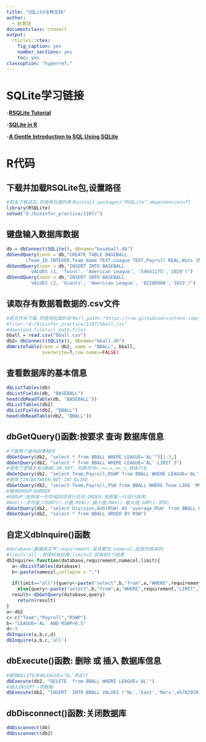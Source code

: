 ---
title: "SQLite注释文档"
author:
  - 赵慧瑶  
documentclass: ctexart
output:
  rticles::ctex:
    fig_caption: yes
    number_sections: yes
    toc: yes
classoption: "hyperref,"
---

# SQLite学习链接

-[**RSQLite Tutorial**](https://github.com/ysquared2/RSQLiteTutorial)

-[**SQLite in R**](https://www.datacamp.com/community/tutorials/sqlite-in-r)

-[**A Gentle Introduction to SQL Using SQLite**](https://a-gentle-introduction-to-sql.readthedocs.io/en/latest/)


# R代码
## 下载并加载RSQLite包,设置路径
```{r}
#若未下载该包,则使用后面的命令install.packages("RSQLite",dependencies=T)
library(RSQLite)
setwd("d:/bioinfor_practice/1107/")
```
## 键盘输入数据库数据
```{r}
db = dbConnect(SQLite(), dbname="baseball.db")
dbSendQuery(conn = db,"CREATE TABLE BASEBALL
       (Team_ID INTEGER,Team_Name TEXT,League TEXT,Payroll REAL,Wins INTEGER)")
dbSendQuery(conn = db,"INSERT INTO BASEBALL
         VALUES (1, 'Twins', 'American League', '54641175','1020')")
dbSendQuery(conn = db,"INSERT INTO BASEBALL
         VALUES (2, 'Giants', 'American League', '82288960','1033')")
```
## 读取存有数据看数据的.csv文件
```{r}
#若文件未下载,则使用后面的命令url_path<-"https://raw.githubusercontent.com/ysquared2/RSQLiteTutorial/master/bball.csv"
#file<-"d:/bioinfor_practice/1107/bball.csv"
#download.file(url_path,file)
bball = read.csv("bball.csv")
db2= dbConnect(SQLite(), dbname="bball.db")
dbWriteTable(conn = db2, name = "BBALL", bball,
             overwrite=T,row.names=FALSE)
```
## 查看数据库的基本信息
```{r}
dbListTables(db) 
dbListFields(db, "BASEBALL") 
head(dbReadTable(db, "BASEBALL"))
dbListTables(db2) 
dbListFields(db2, "BBALL") 
head(dbReadTable(db2, "BBALL"))
```
## dbGetQuery()函数:按要求 **查询** 数据库信息
```{r}
#下面两个查询结果相同
dbGetQuery(db2, "select * from BBALL WHERE LEAGUE='AL'")[1:3,]
dbGetQuery(db2, "select * from BBALL WHERE LEAGUE='AL' LIMIT 3")
#使用了逻辑关系词AND,OR,NOT，判断符号>,>=,=,=<,<,具体行名
dbGetQuery(db2, "select Team,Payroll,RSWP from BBALL WHERE LEAGUE='AL' AND RSWP>0.5")
#使用了IN(BETWEEN,NOT IN)与LIKE
dbGetQuery(db2, "select Team,Payroll,PSW from BBALL WHERE Team LIKE 'M%' AND PSW IN (6,8,11)")
#使用GROUP与ORDER
#GROUP:按照某一列中相同项进行合并;ORDER:按照某一行进行排序;
#AVG():求均值;COUNT():计数;MIN():最小值;MAX():最大值;SUM():求和;
dbGetQuery(db2, "select Division,AVG(RSW) AS 'average_RSW' from BBALL GROUP BY Division")
dbGetQuery(db2, "select * from BBALL ORDER BY RSW")
```
## 自定义dbInquire()函数
```{r}
#database:数据库文件;requirement:具体要求;namecol:提取的具体列;
#limit='all':获得所有结果;limit=3:获取前3个结果
dbInquire<-function(database,requirement,namecol,limit){
  a<-dbListTables(database) 
  b<-paste(namecol,collapse = ",")
  
  if(limit=="all"){query<-paste("select",b,"from",a,"WHERE",requirement,collapse = " ")}
    else{query<-paste("select",b,"from",a,"WHERE",requirement,"LIMIT",limit,collapse = " ")}
  result<-dbGetQuery(database,query)
	return(result)
}
a<-db2
c<-c("Team","Payroll","RSWP")
b<-"LEAGUE='AL' AND RSWP>0.5"
d<-3
dbInquire(a,b,c,d)
dbInquire(a,b,c,'all')
```



## dbExecute()函数: **删除** 或 **插入** 数据库信息
```{r}
#删除DELETE所有LEAGUE=‘AL’所在行
dbExecute(db2, "DELETE  from BBALL WHERE LEAGUE='AL'")
#插入INSERT一项数据
dbExecute(db2, "INSERT  INTO BBALL VALUES ('NL','East','Mars',45782939,1000,1030,0.501,8,2,0.678)")
```
## dbDisconnect()函数:关闭数据库
```{r}
dbDisconnect(db)
dbDisconnect(db2)
```


